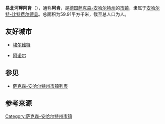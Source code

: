 {{noteTA|G1=德国地名|G2=Landkreis|G3=单位}}
{{Infobox Germany municipality
| district = [[安哈尔特-比特费尔德县|安哈尔特-比特费尔德县]]
| footnotes = 资料最后更新：{{date|2021-08-01|iso}}
}}
'''易北河畔阿肯'''（{{lang-de|Aken (Elbe)}}），通称'''阿肯'''，是[[德国|德国]][[萨克森-安哈尔特州|萨克森-安哈尔特州]]的[[市镇_(德国)|市镇]]，隶属于[[安哈尔特-比特费尔德县|安哈尔特-比特费尔德县]]。总面积为59.91平方千米，截至{{wikidata|qualifier|P1082|P585}}总人口为{{wikidata|property|normal+|P1082}}人。

== 友好城市 ==
*{{GER}} [[埃尔维特|埃尔维特]] 
*{{FRA}} [[阿诺尔|阿诺尔]] 

== 参见 ==
*[[萨克森-安哈尔特州市镇列表|萨克森-安哈尔特州市镇列表]]

== 参考来源 ==
{{reflist}}

{{安哈尔特-比特费尔德县行政区划}}
{{Authority control}}
{{DEFAULTSORT:Aken (Elbe)}}
[[Category:萨克森-安哈尔特州市镇|Category:萨克森-安哈尔特州市镇]]